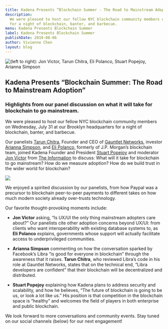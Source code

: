 ```yaml
---
title: Kadena Presents “Blockchain Summer - The Road to Mainstream Adoption”
description:
  We were pleased to host our fellow NYC blockchain community members on Wednesday, July 31 at our Brooklyn headquarters
  for a night of blockchain, banter, and barbecue.
menu: Kadena Presents Blockchain Summer
label: Kadena Presents Blockchain Summer
publishDate: 2019-08-06
author: Vivienne Chen
layout: blog
---
```


![(left to right): Jon Victor, Tarun Chitra, Eli Polanco, Stuart Popejoy, Arianna Simpson](/assets/blog/1_J6rVl7ZgtDyl2rBnXwebcw.webp)

## Kadena Presents “Blockchain Summer: The Road to Mainstream Adoption”

### Highlights from our panel discussion on what it will take for blockchain to go mainstream.

We were pleased to host our fellow NYC blockchain community members on Wednesday, July 31 at our Brooklyn headquarters
for a night of blockchain, banter, and barbecue.

Our panelists [Tarun Chitra](http://twitter.com/tarunchitra), Founder and CEO of
[Gauntlet Networks](http://gauntlet.network), investor [Arianna Simpson](http://twitter.com/ariannasimpson), and
[Eli Polanco,](https://twitter.com/elipoaquino) formerly of J.P. Morgan’s blockchain team, joined Kadena Founder and
President [Stuart Popejoy](http://twitter.com/SirLensALot) and moderator [Jon Victor](https://twitter.com/jon_victor_)
from [The Information](https://www.theinformation.com/reporters/jon-victor) to discuss: What will it take for blockchain
to go mainstream? How do we measure adoption? How do we build trust in the wider world for blockchain?

![](/assets/blog/1_44mzPLyoLEnp4YIGdWc0kQ.webp)

We enjoyed a spirited discussion by our panelists, from how Paypal was a precursor to blockchain peer-to-peer payments
to different takes on how much modern society already over-trusts technology.

Our favorite thought-provoking moments include:

- **Jon Victor** asking, “Is UX/UI the only thing mainstream adopters care about?” Our panelists cite other adoption
  concerns beyond UX/UI: from clients who want interoperability with existing database systems to, as **Eli Polanco**
  explains, governments whose support will actually facilitate access to underprivileged communities.

- **Arianna Simpson** commenting on how the conversation sparked by Facebook’s Libra “is good for everyone in
  blockchain” through the awareness that it raises. **Tarun Chitra**, who reviewed Libra’s code in his role at Gauntlet
  Networks, states that on the technical end, “Libra developers are confident” that their blockchain will be
  decentralized and distributed.

- **Stuart Popejoy** explaining how Kadena plans to address security and scalability, and how he believes, “The future
  of blockchain is going to be us, or look a lot like us.” His position is that competition in the blockchain space is
  “healthy” and welcomes the field of players in both enterprise and public blockchain.

We look forward to more conversations and community events. Stay tuned on our social channels (below) for our next
engagement!
